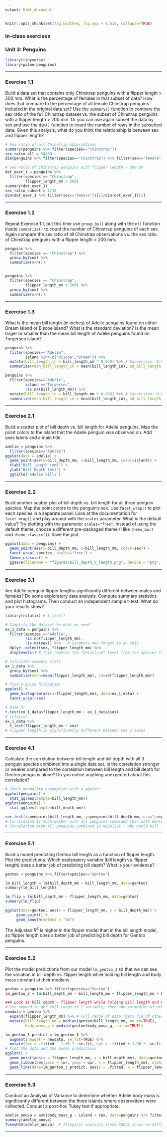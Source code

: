 ```yaml
---
output: html_document
---
```


```r
knitr::opts_chunk$set(fig.width=6, fig.asp = 0.618, collapse=TRUE) 
```

### In-class exercises
### Unit 3: Penguins

```r
library(tidyverse)
library(palmerpenguins)
```

***

### Exercise 1.1

Build a data set that contains only Chinstrap penguins with a flipper length > 200 mm. What is the percentage of females in that subset of data? How does that compare to the percentage of all female Chinstrap penguins included in the original data set? Use the `summary()` function to compare the sex ratio of the full Chinstrap dataset vs. the subset of Chinstrap penguins with a flipper length > 200 mm. Or you can use again subset the data by sex and use the `dim()` function to count the number of rows in the subsetted data. Given this analysis, what do you think the relationship is between sex and flipper length?

```r
# Sex ratio of all Chinstrap observations
summary(penguins %>% filter(species=="Chinstrap"))
sex_ratio_all = 34/68
dim(penguins %>% filter(species=="Chinstrap") %>% filter(sex=="female"))[1]/dim(penguins %>% filter(species=="Chinstrap"))[1]

# Sex ratio of Chinstrap penguins with flipper length > 200 mm
dat_exer_1 = penguins %>%
  filter(species == "Chinstrap",
         flipper_length_mm > 200)
summary(dat_exer_1)
sex_ratio_subset = 1/18
dim(dat_exer_1 %>% filter(sex=="female"))[1]/dim(dat_exer_1)[1]
```

***

### Exercise 1.2

Repeat Exercise 1.1, but this time use `group_by()` along with the `n()` function inside `summarize()` to count the number of Chinstrap penguins of each sex. Again compare the sex ratio of all Chinstrap observations vs. the sex ratio of Chinstrap penguins with a flipper length > 200 mm.

```r
penguins %>%
  filter(species == "Chinstrap") %>%
  group_by(sex) %>%
  summarize(n=n())


penguins %>%
  filter(species == "Chinstrap",
         flipper_length_mm > 200) %>%
  group_by(sex) %>%
  summarize(n=n())
```

***

### Exercise 1.3

What is the mean bill length (in inches) of Adelie penguins found on either Dream island or Biscoe island? What is the standard deviation? Is the mean larger or smaller than the mean bill length of Adelie penguins found on Torgersen island?

```r
penguins %>% 
  filter(species=="Adelie",
         island %in% c("Biscoe","Dream")) %>%
  mutate(bill_length_in = bill_length_mm * 0.039) %>% # Conversion: 0.0393701 inches / mm
  summarize(mean_bill_length_in = mean(bill_length_in), sd_bill_length_in = sd(bill_length_in))

penguins %>% 
  filter(species=="Adelie",
         island =="Torgersen",
         !is.na(bill_length_mm)) %>%
  mutate(bill_length_in = bill_length_mm * 0.039) %>% # Conversion: 0.0393701 inches / mm
  summarize(mean_bill_length_in = mean(bill_length_in), sd_bill_length_in = sd(bill_length_in))
```

***

### Exercise 2.1

Build a scatter plot of bill depth vs. bill length for Adelie penguins. Map the point colors to the island that the Adelie penguin was observed on. Add axes labels and a main title. 

```r
adelie = penguins %>%
  filter(species=="Adelie")
ggplot(data = adelie) + 
  geom_point(aes(y=bill_depth_mm, x=bill_length_mm, color=island)) + 
  xlab("Bill length (mm)") +
  ylab("Bill Depth (mm)") +
  ggtitle("Adelie bills")
```

***

### Exercise 2.2

Build another scatter plot of bill depth vs. bill length for all three penguin species. Map the point colors to the penguin's sex. Use `facet_wrap()` to plot each species in a separate panel. Look at the documentation for `facet_wrap()` and play around with the `scales` parameter. What is the default value? Try plotting with the parameter `scales="free"`. Instead of using the default theme, choose a different pre-packaged theme (I like `theme_bw()` and `theme_classic()`). Save the plot.

```r
ggplot(data = penguins) + 
  geom_point(aes(y=bill_depth_mm, x=bill_length_mm, color=sex)) + 
  facet_wrap(~species, scales="free") + 
  theme_classic() +
  ggsave(filename = "figures/bill_depth_v_length.png", device = "png", width = 6, height = 3.5, units = "in", dpi = 300)
```

***

### Exercise 3.1

Are Adelie penguin flipper lengths significantly different between males and females? Do some exploratory data analysis. Compute summary statistics and plot histograms. Then conduct an independent sample t-test. What do your results show?

```r
library(rstatix) # t_test()

# Simplify the dataset to what we need
ex_1_data = penguins %>%
  filter(species =="Adelie",
         !is.na(flipper_length_mm),
         !is.na(sex)) %>%   # students may forget to do this
  dplyr::select(sex, flipper_length_mm) %>%
  droplevels() # This removes the "Chinstrap" level from the species factor

# Calculate summary stats
ex_1_data %>%
  group_by(sex) %>%
  summarize(mean=mean(flipper_length_mm), sd=sd(flipper_length_mm))

# Plot a quick histogram:
ggplot() +
  geom_histogram(aes(x=flipper_length_mm), data=ex_1_data) +
  facet_wrap(~sex)

# Base R:
t.test(ex_1_data$flipper_length_mm ~ ex_1_data$sex)
# rstatix:
ex_1_data %>% 
  t_test(flipper_length_mm ~ sex)
# Flipper length is significantly different between the 2 sexes
```

***

### Exercise 4.1

Calculate the correlation between bill length and bill depth with all 3 penguin species combined into a single data set. Is the correlation stronger or weaker compared to the correlation between bill length and bill depth for Gentoo penguins alone? Do you notice anything unexpected about this correlation?

```r
# Check normality assumption with a qqplot:
ggplot(penguins) +
  stat_qq(aes(sample=bill_length_mm))
ggplot(penguins) +
  stat_qq(aes(sample=bill_depth_mm))

cor.test(x=penguins$bill_length_mm, y=penguins$bill_depth_mm, use="complete.obs")
# Correlation is much weaker with all penguins combined than with Gentoo alone
# Correlation with all penguins combined is NEGATIVE - why would bill length get bigger as bill depth gets smaller?
```

***

### Exercise 5.1

Build a model predicting Gentoo bill length as a function of flipper length. Plot the predictions. Which explanatory variable (bill length vs. flipper length) does a better job of predicting bill depth? What is your evidence?

```r
gentoo = penguins %>% filter(species=="Gentoo")

lm_bill_length = lm(bill_depth_mm ~ bill_length_mm, data=gentoo)
summary(lm_bill_length)

lm_flip = lm(bill_depth_mm ~ flipper_length_mm, data=gentoo)
summary(lm_flip)

ggplot(data=gentoo, aes(x = flipper_length_mm, y = bill_depth_mm)) +
     geom_point() +
     geom_smooth(method = "lm")
```

The Adjusted $R^2$ is higher in the flipper model than in the bill length model, so flipper length does a better job of predicting bill depth for Gentoo penguins.

***

### Exercise 5.2

Plot the model predictions from our model `lm_gentoo_3` so that we can see the variation in bill depth vs. flipper length while holding bill length and body mass constant at their medians.

```r
gentoo = penguins %>% filter(species=="Gentoo")
lm_gentoo_3 = lm(bill_depth_mm ~ bill_length_mm + flipper_length_mm + body_mass_g, data=gentoo)

### Look at bill depth ~ flipper length while holding bill length and body mass constant
# Use expand to get full range of 1 variable, then add in median of other variable(s) from original data
newdata = gentoo %>% 
  expand(flipper_length_mm) %>% # Full range of data (gets rid of other variables)
  mutate(bill_length_mm = median(gentoo$bill_length_mm, na.rm=TRUE), 
         body_mass_g = median(gentoo$body_mass_g, na.rm=TRUE))

lm_gentoo_3_predict = lm_gentoo_3 %>%
  augment(newdat = newdata, se_fit=TRUE) %>%
  mutate(lwr = .fitted - 1.96 * .se.fit, upr = .fitted + 1.96 * .se.fit) # Calculate 95% C.I. using SE
# Plot the data and the model predictions
ggplot() +
  geom_point(aes(x = flipper_length_mm, y = bill_depth_mm), data=gentoo) + # original data
  geom_ribbon(aes(ymin = lwr, ymax = upr, x = flipper_length_mm), alpha = .15, data=lm_gentoo_3_predict) +
  geom_line(data=lm_gentoo_3_predict, aes(y = .fitted, x = flipper_length_mm), size = 1)
```

***

### Exercise 5.3

Conduct an Analysis of Variance to determine whether Adelie body mass is significantly different between the three islands where observations were collected. Conduct a post-hoc Tukey test if appropriate.

```r
adelie_anova = aov(body_mass_g ~ island + sex, data=penguins %>% filter(species=="Adelie"))
summary(adelie_anova)
TukeyHSD(adelie_anova)  # Illogical analysis since ANOVA shows no difference btwn island
```

***





